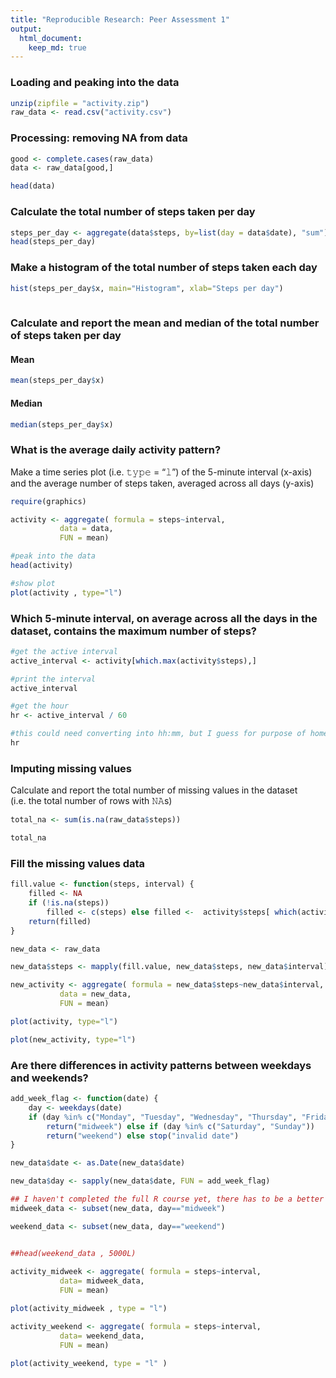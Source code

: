 ```yaml
---
title: "Reproducible Research: Peer Assessment 1"
output: 
  html_document:
    keep_md: true
---
```



### Loading and peaking into the data

```r

unzip(zipfile = "activity.zip")
raw_data <- read.csv("activity.csv")

```

### Processing: removing NA from data

```r

good <- complete.cases(raw_data)
data <- raw_data[good,] 

head(data)

```


### Calculate the total number of steps taken per day

```r

steps_per_day <- aggregate(data$steps, by=list(day = data$date), "sum")
head(steps_per_day)

```


### Make a histogram of the total number of steps taken each day

```r

hist(steps_per_day$x, main="Histogram", xlab="Steps per day")
 
```

### Calculate and report the mean and median of the total number of steps taken per day

#### Mean 

```r
mean(steps_per_day$x)
```

#### Median 

```r
median(steps_per_day$x)
```


### What is the average daily activity pattern?

 
Make a time series plot (i.e. 𝚝𝚢𝚙𝚎 = "𝚕") of the 5-minute interval (x-axis) and the average number of steps taken, averaged across all days (y-axis)

```r

require(graphics)

activity <- aggregate( formula = steps~interval, 
           data = data,
           FUN = mean)

#peak into the data
head(activity)

#show plot
plot(activity , type="l") 

```

### Which 5-minute interval, on average across all the days in the dataset, contains the maximum number of steps?

```r
#get the active interval
active_interval <- activity[which.max(activity$steps),]

#print the interval
active_interval

#get the hour
hr <- active_interval / 60

#this could need converting into hh:mm, but I guess for purpose of homework, this is enough
hr

```

### Imputing missing values

Calculate and report the total number of missing values in the dataset (i.e. the total number of rows with 𝙽𝙰s)

```r

total_na <- sum(is.na(raw_data$steps))

total_na

```

###  Fill the missing values data

```r

fill.value <- function(steps, interval) {
    filled <- NA
    if (!is.na(steps)) 
        filled <- c(steps) else filled <-  activity$steps[ which(activity$interval == interval )]
    return(filled)
}

new_data <- raw_data

new_data$steps <- mapply(fill.value, new_data$steps, new_data$interval)

new_activity <- aggregate( formula = new_data$steps~new_data$interval, 
           data = new_data,
           FUN = mean)

plot(activity, type="l")

plot(new_activity, type="l")
```

### Are there differences in activity patterns between weekdays and weekends?

```r
add_week_flag <- function(date) {
    day <- weekdays(date)
    if (day %in% c("Monday", "Tuesday", "Wednesday", "Thursday", "Friday")) 
        return("midweek") else if (day %in% c("Saturday", "Sunday")) 
        return("weekend") else stop("invalid date")
}

new_data$date <- as.Date(new_data$date)

new_data$day <- sapply(new_data$date, FUN = add_week_flag)

## I haven't completed the full R course yet, there has to be a better way to do this.
midweek_data <- subset(new_data, day=="midweek")

weekend_data <- subset(new_data, day=="weekend")


##head(weekend_data , 5000L)
 
activity_midweek <- aggregate( formula = steps~interval, 
           data= midweek_data,
           FUN = mean)

plot(activity_midweek , type = "l")

activity_weekend <- aggregate( formula = steps~interval, 
           data= weekend_data,
           FUN = mean)

plot(activity_weekend, type = "l" )

``` 
